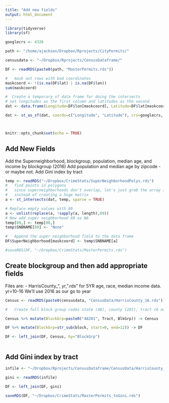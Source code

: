 ```yaml
---
title: "Add new fields"
output: html_document
---
```


```r

library(tidyverse)
library(sf)

googlecrs <- 4326

path <- "/home/ajackson/Dropbox/Rprojects/CityPermits/"

censusdata <- "~/Dropbox/Rprojects/CensusDataframe/"

DF <- readRDS(paste0(path, "MasterPermits.rds"))

#   mask out rows with bad coordinates
maskcoord <- !(is.na(DF$lat) | is.na(DF$lon))
sum(maskcoord)

#  Create a temporary sf data frame for doing the intersects
# set longitudes as the first column and latitudes as the second
dat <- data.frame(Longitude=DF$lon[maskcoord], Latitude=DF$lat[maskcoord], match=DF$match[maskcoord], stringsAsFactors = FALSE)

dat <- st_as_sf(dat, coords=c("Longitude", "Latitude"), crs=googlecrs, agr = "identity")



knitr::opts_chunk$set(echo = TRUE)
```

## Add New Fields

Add the Superneighborhood, blockgroup, population, median age, and income by blockgroup (2016)
Add population and median age by zipcode - or maybe not.
Add Gini index by tract

```r

temp <- readRDS("~/Dropbox/CrimeStats/SuperNeighborhoodPolys.rds")
#   find points in polygons
#   since superneighborhoods don't overlap, let's just grab the array index
#   instead of creating a huge matrix
a <- st_intersects(dat, temp, sparse = TRUE)

# Replace empty values with 89
a <- unlist(replace(a, !sapply(a, length),89))
# Now add super neighborhood 89 as NA
temp[89,] <- temp[88,]
temp$SNBNAME[89] <- "None"

#   Append the super neighborhood field to the data frame
DF$SuperNeighborhood[maskcoord] <- temp$SNBNAME[a]

#saveRDS(DF, "~/Dropbox/CrimeStats/MasterPermits.rds")


```

##   Create blockgroup and then add appropriate fields

Files are:
- HarrisCounty_", yr, ".rds" for 5YR age, race, median income data. yr=10-16
We'll use 2016 as our go to year


```r

Census <- readRDS(paste0(censusdata, "CensusData/HarrisCounty_16.rds"))

#   Create full block group codes state (48), county (201), tract (6 numbers), blockgroup (1 number)

Census %>% mutate(BlockGrp=paste0("48201", Tract, BlkGrp)) -> Census

DF %>% mutate(BlockGrp=str_sub(block, start=0, end=12)) -> DF

DF <- left_join(DF, Census, by="BlockGrp")



```

##    Add Gini index by tract

```r

infile <- "~/Dropbox/Rprojects/CensusDataframe/CensusData/HarrisCounty_Gini_2016.rds"

gini <- readRDS(infile)

DF <- left_join(DF, gini)

saveRDS(DF, "~/Dropbox/CrimeStats/MasterPermits_toGini.rds")

```














